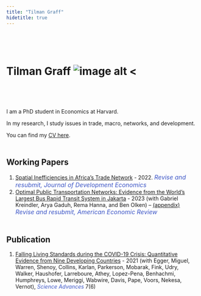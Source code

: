 ```yaml
---
title: "Tilman Graff"
hidetitle: true
---
```

<div style="margin-bottom:100px;">
</div>
# Tilman Graff ![image alt <](media/avatar.JPG)
<div style="margin-bottom:80px;">
</div>
I am a PhD student in Economics at Harvard.

In my research, I study issues in trade, macro, networks, and development.

You can find my [CV here](uploads/CV_Graff.pdf).

<div style="margin-bottom:50px;">
</div>
## Working Papers
1. [Spatial Inefficiencies in Africa's Trade Network](uploads/papers/Graff2022.pdf) - 2022. <font size = "3" style="color:#3e57c7"> _Revise and resubmit, Journal of Development Economics_ </font>
2. [Optimal Public Transportation Networks: Evidence from the World’s Largest Bus Rapid Transit System in Jakarta](uploads/papers/TJ_Optimal_Networks_Paper_MS.pdf) - 2023 (with Gabriel Kreindler, Arya Gaduh, Rema Hanna, and Ben Olken) -- [(appendix)](uploads/papers/TJ_Optimal_Networks_Paper_Appendix.pdf)  <font size = "3" style="color:#3e57c7"> _Revise and resubmit, American Economic Review_ </font>

<div style="margin-bottom:50px;">

</div>
## Publication
1. [Falling Living Standards during the COVID-19 Crisis: Quantitative Evidence from Nine Developing Countries](uploads/papers/Egger2021.pdf) - 2021 (with Egger, Miguel, Warren, Shenoy, Collins, Karlan, Parkerson, Mobarak, Fink, Udry, Walker, Haushofer, Larreboure, Athey, Lopez-Pena, Benhachmi, Humphreys, Lowe, Meriggi, Wabwire, Davis, Pape, Voors, Nekesa, Vernot), <font style = "color:#3e57c7"> _Science Advances_ </font> 7(6)



